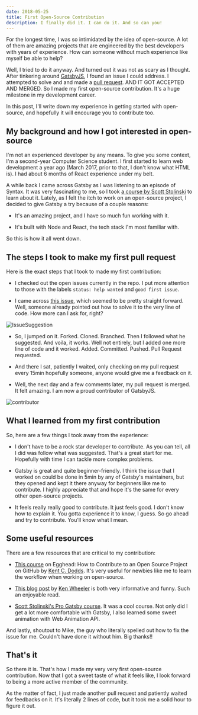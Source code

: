 ```yaml
---
date: 2018-05-25
title: First Open-Source Contribution
description: I finally did it. I can do it. And so can you!
---
```


For the longest time, I was so intimidated by the idea of open-source. A lot of them are amazing projects that are engineered by the best developers with years of experience. How can someone without much experience like myself be able to help?

Well, I tried to do it anyway. And turned out it was not as scary as I thought. After tinkering around [GatsbyJS](https://github.com/gatsbyjs/gatsby "GatsbyJS Github repo"), I found an issue I could address. I attempted to solve and and  made a [pull request](https://github.com/gatsbyjs/gatsby/pull/5545 "My very first pull request"). AND IT GOT ACCEPTED AND MERGED. So I made my first open-source contribution. It's a huge milestone in my development career.

In this post, I'll write down my experience in getting started with open-source, and hopefully it will encourage you to contribute too.

## My background and how I got interested in open-source

I'm not an experienced developer by any means. To give you some context, I'm a second-year Computer Science student. I first started to learn web development a year ago (March 2017, prior to that, I don't know what HTML is). I had about 6 months of React experience under my belt.

A while back I came across Gatsby as I was listening to an episode of Syntax. It was very fascinating to me, so I took [a course by Scott Stolinski](https://www.leveluptutorials.com/tutorials/pro-gatsby "Pro Gatsby by Level Up Tutorials") to learn about it. Lately, as I felt the itch to work on an open-source project, I decided to give Gatsby a try because of a couple reasons:

- It's an amazing project, and I have so much fun working with it.

- It's built with Node and React, the tech stack I'm most familiar with.

So this is how it all went down.

## The steps I took to make my first pull request

Here is the exact steps that I took to made my first contribution:

- I checked out the open issues currently in the repo. I put more attention to those with the labels `status: help wanted` and `good first issue`.

- I came across [this issue](https://github.com/gatsbyjs/gatsby/issues/5379 "The issue I solved"), which seemed to be pretty straight forward. Well, someone already pointed out how to solve it to the very line of code. How more can I ask for, right?

![IssueSuggestion](./IssueSuggestion.png)

- So, I jumped on it. Forked. Cloned. Branched. Then I followed what he suggested. And voila, it works. Well not entirely, but I added one more line of code and it worked. Added. Committed. Pushed. Pull Request requested.

- And there I sat, patiently I waited, only checking on my pull request every 15min hopefully someone, anyone would give me a feedback on it.

- Well, the next day and a few comments later, my pull request is merged. It felt amazing. I am now a proud contributor of GatsbyJS.

![contributor](./contributor.png)

## What I learned from my first contribution

So, here are a few things I took away from the experience:

- I don't have to be a rock star developer to contribute. As you can tell, all I did was follow what was suggested. That's a great start for me. Hopefully with time I can tackle more complex problems.

- Gatsby is great and quite beginner-friendly. I think the issue that I worked on could be done in 5min by any of Gatsby's maintainers, but they opened and kept it there anyway for beginners like me to contribute. I highly appreciate that and hope it's the same for every other open-source projects.

- It feels really really good to contribute. It just feels good. I don't know how to explain it. You gotta experience it to know, I guess. So go ahead and try to contribute. You'll know what I mean.

## Some useful resources

There are a few resources that are critical to my contribution:

- [This course](https://egghead.io/courses/how-to-contribute-to-an-open-source-project-on-github "How to contribute to an open source project on Github") on Egghead: How to Contribute to an Open Source Project on GitHub by [Kent C. Dodds](https://twitter.com/kentcdodds "Kent C. Dodds' twitter"). It's very useful for newbies like me to learn the workflow when working on open-source.

- [This blog post](https://medium.com/@ken_wheeler/a-bitter-guide-to-open-source-a8e3b6a3c1c4 "A bitter guide to open source") by [Ken Wheeler](https://twitter.com/ken_wheeler "Ken Wheeler's twitter") is both very informative and funny. Such an enjoyable read.

- [Scott Stolinski's Pro Gatsby course](https://www.leveluptutorials.com/tutorials/pro-gatsby "Pro Gatsby by Level Up Tutorial"). It was a cool course. Not only did I get a lot more comfortable with Gatsby, I also learned some sweet animation with Web Animation API.

And lastly, shoutout to Mike, the guy who literally spelled out how to fix the issue for me. Couldn't have done it without him. Big thanks!!

## That's it

So there it is. That's how I made my very very first open-source contribution. Now that I got a sweet taste of what it feels like, I look forward to being a more active member of the community.

As the matter of fact, I just made another pull request and patiently waited for feedbacks on it. It's literally 2 lines of code, but it took me a solid hour to figure it out.